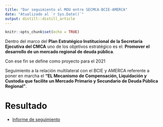 ```yaml
---
title: "Dar seguimiento al MOU entre SECMCA-BCIE-AMERCA"
date: "Atualizado al `r Sys.Date()`"
output: distill::distill_article
---
```


```r
knitr::opts_chunk$set(echo = TRUE)
```
Dentro del marco del **Plan Estratégico Institucional de la Secretaría Ejecutiva del CMCA**  uno de los objetivos estratégico es el: **Promover el desarrollo de un mercado regional de deuda pública**. 
 
Con ese fin se define como proyecto para el 2021  

Seguimiento a la relación multilateral con el BCIE y AMERCA referente a poner en marcha el **"EL Mecanismo de Compensación, Liquidación y Custodia que facilite un Mercado Primario y Secundario de Deuda Pública Regional"**.



# Resultado

- [Informe de seguimiento]()